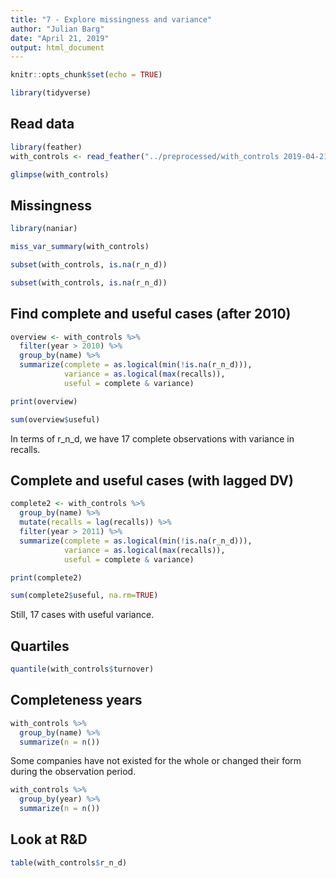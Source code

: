```yaml
---
title: "7 - Explore missingness and variance"
author: "Julian Barg"
date: "April 21, 2019"
output: html_document
---
```


```r
knitr::opts_chunk$set(echo = TRUE)
```

```r
library(tidyverse)
```

## Read data
```r
library(feather)
with_controls <- read_feather("../preprocessed/with_controls 2019-04-21.feather")

glimpse(with_controls)
```

## Missingness

```r
library(naniar)

miss_var_summary(with_controls)
```

```r
subset(with_controls, is.na(r_n_d))
```

```r
subset(with_controls, is.na(r_n_d))
```

## Find complete and useful cases (after 2010)

```r
overview <- with_controls %>%
  filter(year > 2010) %>%
  group_by(name) %>%
  summarize(complete = as.logical(min(!is.na(r_n_d))),
            variance = as.logical(max(recalls)),
            useful = complete & variance)

print(overview)

sum(overview$useful)
```

In terms of r_n_d, we have 17 complete observations with variance in recalls.

## Complete and useful cases (with lagged DV)

```r
complete2 <- with_controls %>%
  group_by(name) %>%
  mutate(recalls = lag(recalls)) %>%
  filter(year > 2011) %>%
  summarize(complete = as.logical(min(!is.na(r_n_d))),
            variance = as.logical(max(recalls)),
            useful = complete & variance)

print(complete2)

sum(complete2$useful, na.rm=TRUE)
```

Still, 17 cases with useful variance.

## Quartiles

```r
quantile(with_controls$turnover)
```

## Completeness years

```r
with_controls %>%
  group_by(name) %>%
  summarize(n = n())
```

Some companies have not existed for the whole or changed their form during the observation period.

```r
with_controls %>%
  group_by(year) %>%
  summarize(n = n())
```

## Look at R&D

```r
table(with_controls$r_n_d)
```

